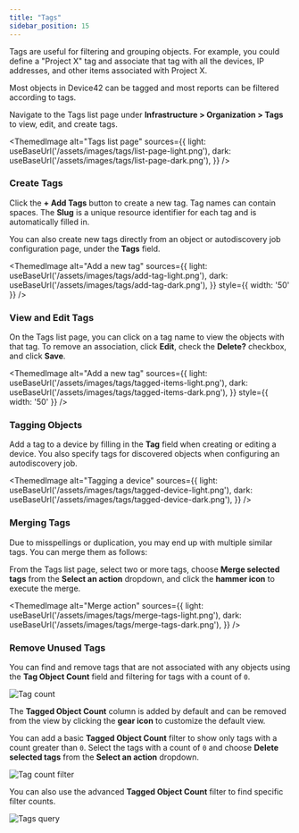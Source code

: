 ```yaml
---
title: "Tags"
sidebar_position: 15
---
```



Tags are useful for filtering and grouping objects. For example, you could define a "Project X" tag and associate that tag with all the devices, IP addresses, and other items associated with Project X.

Most objects in Device42 can be tagged and most reports can be filtered according to tags.

Navigate to the Tags list page under **Infrastructure > Organization > Tags** to view, edit, and create tags.

<ThemedImage
  alt="Tags list page"
  sources={{
    light: useBaseUrl('/assets/images/tags/list-page-light.png'),
    dark: useBaseUrl('/assets/images/tags/list-page-dark.png'),
  }}
/>

### Create Tags

Click the **+ Add Tags** button to create a new tag. Tag names can contain spaces. The **Slug** is a unique resource identifier for each tag and is automatically filled in.

You can also create new tags directly from an object or autodiscovery job configuration page, under the **Tags** field.

<ThemedImage
  alt="Add a new tag"
  sources={{
    light: useBaseUrl('/assets/images/tags/add-tag-light.png'),
    dark: useBaseUrl('/assets/images/tags/add-tag-dark.png'),
  }}
  style={{ width: '50' }} 
/>

### View and Edit Tags

On the Tags list page, you can click on a tag name to view the objects with that tag. To remove an association, click **Edit**, check the **Delete?** checkbox, and click **Save**.

<ThemedImage
  alt="Add a new tag"
  sources={{
    light: useBaseUrl('/assets/images/tags/tagged-items-light.png'),
    dark: useBaseUrl('/assets/images/tags/tagged-items-dark.png'),
  }}
  style={{ width: '50' }} 
/>

### Tagging Objects

Add a tag to a device by filling in the **Tag** field when creating or editing a device. You also specify tags for discovered objects when configuring an autodiscovery job. 

<ThemedImage
  alt="Tagging a device"
  sources={{
    light: useBaseUrl('/assets/images/tags/tagged-device-light.png'),
    dark: useBaseUrl('/assets/images/tags/tagged-device-dark.png'),
  }}
/>

### Merging Tags

Due to misspellings or duplication, you may end up with multiple similar tags. You can merge them as follows:

From the Tags list page, select two or more tags, choose **Merge selected tags** from the **Select an action** dropdown, and click the **hammer icon** to execute the merge. 

<ThemedImage
  alt="Merge action"
  sources={{
    light: useBaseUrl('/assets/images/tags/merge-tags-light.png'),
    dark: useBaseUrl('/assets/images/tags/merge-tags-dark.png'),
  }}
/>

### Remove Unused Tags

You can find and remove tags that are not associated with any objects using the **Tag Object Count** field and filtering for tags with a count of `0`. 

![Tag count](/assets/images/tags/tagged-object-count.png)

The **Tagged Object Count** column is added by default and can be removed from the view by clicking the **gear icon** to customize the default view. 

You can add a basic **Tagged Object Count** filter to show only tags with a count greater than `0`. Select the tags with a count of `0` and choose **Delete selected tags** from the **Select an action** dropdown.

  ![Tag count filter](/assets/images/tags/tag-count-filter.png)

You can also use the advanced **Tagged Object Count** filter to find specific filter counts.
  
  ![Tags query](/assets/images/tags/tags-query.png)
